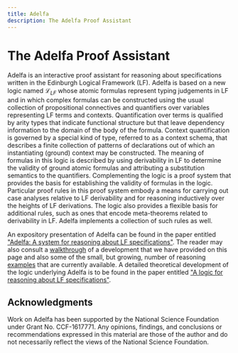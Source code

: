 ```yaml
---
title: Adelfa
description: The Adelfa Proof Assistant
---
```


# The Adelfa Proof Assistant
      
Adelfa is an interactive proof assistant for reasoning about specifications
written in the Edinburgh Logical Framework (LF). Adelfa is based on a new logic
named $\mathcal{L}_{LF}$ whose atomic formulas
represent typing judgements in LF and in which complex formulas can be
constructed using the usual collection of propositional connectives and
quantifiers over variables representing LF terms and contexts. Quantification
over terms is qualified by arity types that indicate functional structure but
that leave dependency information to the domain of the body of the formula.
Context quantification is governed by a special kind of type, referred to as a
context schema, that describes a finite collection of patterns of declarations
out of which an instantiating (ground) context may be constructed. The meaning
of formulas in this logic is described by using derivability in LF to determine
the validity of ground atomic formulas and attributing a substitution semantics
to the quantifiers. Complementing the logic is a proof system that provides the
basis for establishing the validity of formulas in the logic. Particular proof
rules in this proof system embody a means for carrying out case analyses
relative to LF derivability and for reasoning inductively over the heights of LF
derivations. The logic also provides a flexible basis for additional rules, such
as ones that encode meta-theorems related to derivability in LF. Adelfa
implements a collection of such rules as well.

An expository presentation of Adelfa can be found in the paper entitled
["Adelfa: A system for reasoning about LF
specifications"](https://cgi.cse.unsw.edu.au/~eptcs/paper.cgi?LFMTP2021:14). The
reader may also consult a [walkthrough](/walkthrough) of a development that we
have provided on this page and also some of the small, but growing, number of
reasoning [examples](/examples) that are currently available. A detailed
theoretical development of the logic underlying Adelfa is to be found in the
paper entitled ["A logic for reasoning about LF
specifications"](https://arxiv.org/abs/2107.00111).


## Acknowledgments

Work on Adelfa has been supported by the National Science Foundation under Grant
No. CCF-1617771. Any opinions, findings, and conclusions or recommendations
expressed in this material are those of the author and do not necessarily
reflect the views of the National Science Foundation.